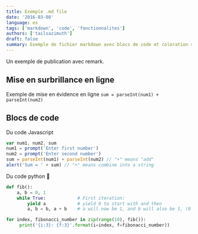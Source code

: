 ```yaml
---
title: Exemple .md file
date: '2016-03-08'
language: es
tags: ['markdown', 'code', 'fonctionnalites']
authors: ['tailsazimuth']
draft: false
summary: Exemple de fichier markdown avec blocs de code et coloration syntaxique
---
```


Un exemple de publication avec remark.

## Mise en surbrillance en ligne

Exemple de mise en évidence en ligne `sum = parseInt(num1) + parseInt(num2)`

## Blocs de code

Du code Javascript

```javascript
var num1, num2, sum
num1 = prompt('Enter first number')
num2 = prompt('Enter second number')
sum = parseInt(num1) + parseInt(num2) // "+" means "add"
alert('Sum = ' + sum) // "+" means combine into a string
```

Du code python 🐍

```python
def fib():
    a, b = 0, 1
    while True:            # First iteration:
        yield a            # yield 0 to start with and then
        a, b = b, a + b    # a will now be 1, and b will also be 1, (0 + 1)

for index, fibonacci_number in zip(range(10), fib()):
     print('{i:3}: {f:3}'.format(i=index, f=fibonacci_number))
```
